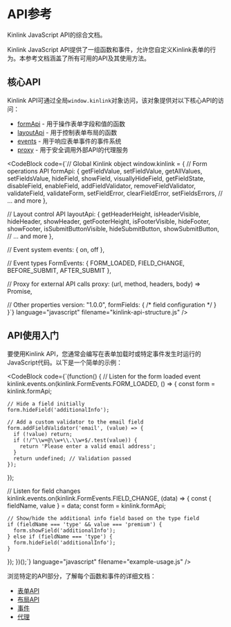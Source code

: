 

# API参考

<div className="mt-2 text-lg text-muted-foreground">
  Kinlink JavaScript API的综合文档。
</div>

<div className="docs-content">

Kinlink JavaScript API提供了一组函数和事件，允许您自定义Kinlink表单的行为。本参考文档涵盖了所有可用的API及其使用方法。

## 核心API

Kinlink API可通过全局`window.kinlink`对象访问，该对象提供对以下核心API的访问：

- [formApi](/docs/api-reference/form-api) - 用于操作表单字段和值的函数
- [layoutApi](/docs/api-reference/layout-api) - 用于控制表单布局的函数
- [events](/docs/api-reference/events) - 用于响应表单事件的事件系统
- [proxy](/docs/api-reference/proxy) - 用于安全调用外部API的代理服务

<CodeBlock
  code={`// Global Kinlink object
window.kinlink = {
  // Form operations API
  formApi: {
    getFieldValue, setFieldValue, getAllValues, setFieldsValue,
    hideField, showField, visuallyHideField, getFieldState,
    disableField, enableField,
    addFieldValidator, removeFieldValidator, validateField, validateForm,
    setFieldError, clearFieldError, setFieldsErrors,
    // ... and more
  },
  
  // Layout control API
  layoutApi: {
    getHeaderHeight, isHeaderVisible, hideHeader, showHeader,
    getFooterHeight, isFooterVisible, hideFooter, showFooter,
    isSubmitButtonVisible, hideSubmitButton, showSubmitButton,
    // ... and more
  },
  
  // Event system
  events: {
    on, off
  },
  
  // Event types
  FormEvents: {
    FORM_LOADED, FIELD_CHANGE, BEFORE_SUBMIT, AFTER_SUBMIT
  },
  
  // Proxy for external API calls
  proxy: (url, method, headers, body) => Promise<any>,
  
  // Other properties
  version: "1.0.0",
  formFields: { /* field configuration */ }
}`}
  language="javascript"
  filename="kinlink-api-structure.js"
/>

## API使用入门

要使用Kinlink API，您通常会编写在表单加载时或特定事件发生时运行的JavaScript代码。以下是一个简单的示例：

<CodeBlock
  code={`(function() {
  // Listen for the form loaded event
  kinlink.events.on(kinlink.FormEvents.FORM_LOADED, () => {
    const form = kinlink.formApi;
    
    // Hide a field initially
    form.hideField('additionalInfo');
    
    // Add a custom validator to the email field
    form.addFieldValidator('email', (value) => {
      if (!value) return;
      if (!/^\\w+@\\w+\\.\\w+$/.test(value)) {
        return 'Please enter a valid email address';
      }
      return undefined; // Validation passed
    });
  });
  
  // Listen for field changes
  kinlink.events.on(kinlink.FormEvents.FIELD_CHANGE, (data) => {
    const { fieldName, value } = data;
    const form = kinlink.formApi;
    
    // Show/hide the additional info field based on the type field
    if (fieldName === 'type' && value === 'premium') {
      form.showField('additionalInfo');
    } else if (fieldName === 'type') {
      form.hideField('additionalInfo');
    }
  });
})();`}
  language="javascript"
  filename="example-usage.js"
/>

浏览特定的API部分，了解每个函数和事件的详细文档：

- [表单API](/docs/api-reference/form-api)
- [布局API](/docs/api-reference/layout-api)
- [事件](/docs/api-reference/events)
- [代理](/docs/api-reference/proxy)

</div> 